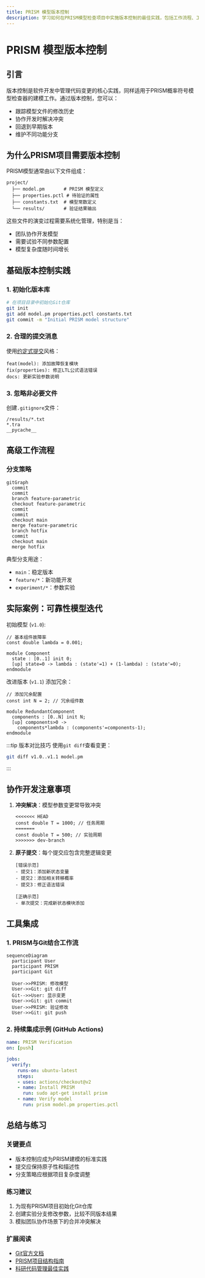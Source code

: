 ```yaml
---
title: PRISM 模型版本控制
description: 学习如何在PRISM模型检查项目中实施版本控制的最佳实践，包括工作流程、工具集成和协作策略。
---
```


# PRISM 模型版本控制

## 引言

版本控制是软件开发中管理代码变更的核心实践，同样适用于PRISM概率符号模型检查器的建模工作。通过版本控制，您可以：

- 跟踪模型文件的修改历史
- 协作开发时解决冲突
- 回退到早期版本
- 维护不同功能分支

## 为什么PRISM项目需要版本控制

PRISM模型通常由以下文件组成：
```plaintext
project/
  ├── model.pm       # PRISM 模型定义
  ├── properties.pctl # 待验证的属性
  ├── constants.txt  # 模型常数定义
  └── results/       # 验证结果输出
```

这些文件的演变过程需要系统化管理，特别是当：
- 团队协作开发模型
- 需要试验不同参数配置
- 模型复杂度随时间增长

## 基础版本控制实践

### 1. 初始化版本库
```bash
# 在项目目录中初始化Git仓库
git init
git add model.pm properties.pctl constants.txt
git commit -m "Initial PRISM model structure"
```

### 2. 合理的提交消息
使用[约定式提交](https://www.conventionalcommits.org/)风格：
```
feat(model): 添加故障恢复模块
fix(properties): 修正LTL公式语法错误
docs: 更新实验参数说明
```

### 3. 忽略非必要文件
创建`.gitignore`文件：
```gitignore
/results/*.txt
*.tra
__pycache__
```

## 高级工作流程

### 分支策略
```mermaid
gitGraph
  commit
  commit
  branch feature-parametric
  checkout feature-parametric
  commit
  commit
  checkout main
  merge feature-parametric
  branch hotfix
  commit
  checkout main
  merge hotfix
```

典型分支用途：
- `main`：稳定版本
- `feature/*`：新功能开发
- `experiment/*`：参数实验

## 实际案例：可靠性模型迭代

初始模型 (`v1.0`):
```prism
// 基本组件故障率
const double lambda = 0.001;

module Component
  state : [0..1] init 0;
  [up] state=0 -> lambda : (state'=1) + (1-lambda) : (state'=0);
endmodule
```

改进版本 (`v1.1`) 添加冗余：
```prism
// 添加冗余配置
const int N = 2; // 冗余组件数

module RedundantComponent
  components : [0..N] init N;
  [up] components>0 -> 
    components*lambda : (components'=components-1);
endmodule
```

:::tip 版本对比技巧
使用`git diff`查看变更：
```bash
git diff v1.0..v1.1 model.pm
```
:::

## 协作开发注意事项

1. **冲突解决**：模型参数变更常导致冲突
   ```prism
   <<<<<<< HEAD
   const double T = 1000; // 任务周期
   =======
   const double T = 500; // 实验周期
   >>>>>>> dev-branch
   ```

2. **原子提交**：每个提交应包含完整逻辑变更
   ```
   [错误示范]
   - 提交1：添加新状态变量
   - 提交2：添加相关转移概率
   - 提交3：修正语法错误

   [正确示范]
   - 单次提交：完成新状态模块添加
   ```

## 工具集成

### 1. PRISM与Git结合工作流
```mermaid
sequenceDiagram
  participant User
  participant PRISM
  participant Git

  User->>PRISM: 修改模型
  User->>Git: git diff
  Git-->>User: 显示变更
  User->>Git: git commit
  User->>PRISM: 验证修改
  User->>Git: git push
```

### 2. 持续集成示例 (GitHub Actions)
```yaml
name: PRISM Verification
on: [push]

jobs:
  verify:
    runs-on: ubuntu-latest
    steps:
    - uses: actions/checkout@v2
    - name: Install PRISM
      run: sudo apt-get install prism
    - name: Verify model
      run: prism model.pm properties.pctl
```

## 总结与练习

### 关键要点
- 版本控制应成为PRISM建模的标准实践
- 提交应保持原子性和描述性
- 分支策略应根据项目复杂度调整

### 练习建议
1. 为现有PRISM项目初始化Git仓库
2. 创建实验分支修改参数，比较不同版本结果
3. 模拟团队协作场景下的合并冲突解决

### 扩展阅读
- [Git官方文档](https://git-scm.com/doc)
- [PRISM项目结构指南](https://prismmodelchecker.org/manual/)
- [科研代码管理最佳实践](https://doi.org/10.1145/3426426.3426478)